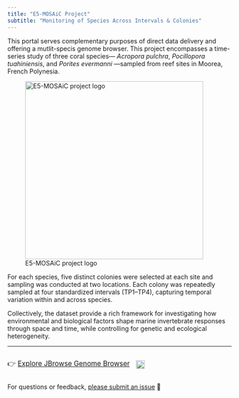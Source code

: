 ```yaml
---
title: "E5-MOSAiC Project"
subtitle: "Monitoring of Species Across Intervals & Colonies"
---
```


This portal serves complementary purposes of direct data delivery and offering a mutlit-specis genome browser. This project encompasses a time-series study of three coral species— *Acropora pulchra*, *Pocillopora tuahiniensis*, and *Porites evermanni* —sampled from reef sites in Moorea, French Polynesia.

![E5-MOSAiC project logo](img/sm_logo.png){fig-align="center" width="400" style="max-width: 100%; height: auto;" loading="lazy"}

For each species, five distinct colonies were selected at each site and sampling was conducted at two locations. Each colony was repeatedly sampled at four standardized intervals (TP1–TP4), capturing temporal variation within and across species. 

Collectively, the dataset provide a rich framework for investigating how environmental and biological factors shape marine invertebrate responses through space and time, while controlling for genetic and ecological heterogeneity.

------------------------------------------------------------------------

::: {style="display: flex; align-items: center; gap: 1em;"}
[👉 <a href="jbrowse.html">Explore JBrowse Genome Browser</a>]{style="font-size: 1.1em;"}

<a href="https://github.com/urol-e5/MOSAiC/releases"> <img src="https://img.shields.io/github/v/release/urol-e5/MOSAiC" alt="Latest release version" style="height: 1.4em;" loading="lazy"/> </a>
:::

For questions or feedback, [please submit an issue](https://github.com/urol-e5/MOSAiC/issues/new/choose) 🧬